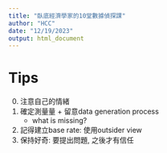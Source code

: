 ```yaml
---
title: "臥底經濟學家的10堂數據偵探課"
author: "HCC"
date: "12/19/2023"
output: html_document
---
```



# Tips

0. 注意自己的情緒
0. 確定測量量 + 留意data generation process 
    - what is missing?
0. 記得建立base rate: 使用outsider view
0. 保持好奇: 要提出問題, 之後才有信任
